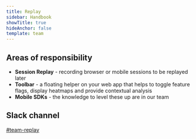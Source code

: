 ```yaml
---
title: Replay
sidebar: Handbook
showTitle: true
hideAnchor: false
template: team
---
```


## Areas of responsibility

-   **Session Replay** - recording browser or mobile sessions to be replayed later
-   **Toolbar** - a floating helper on your web app that helps to toggle feature flags, display heatmaps and provide contextual analysis
-   **Mobile SDKs** - the knowledge to level these up are in our team

## Slack channel

[#team-replay](https://posthog.slack.com/messages/team-replay)

